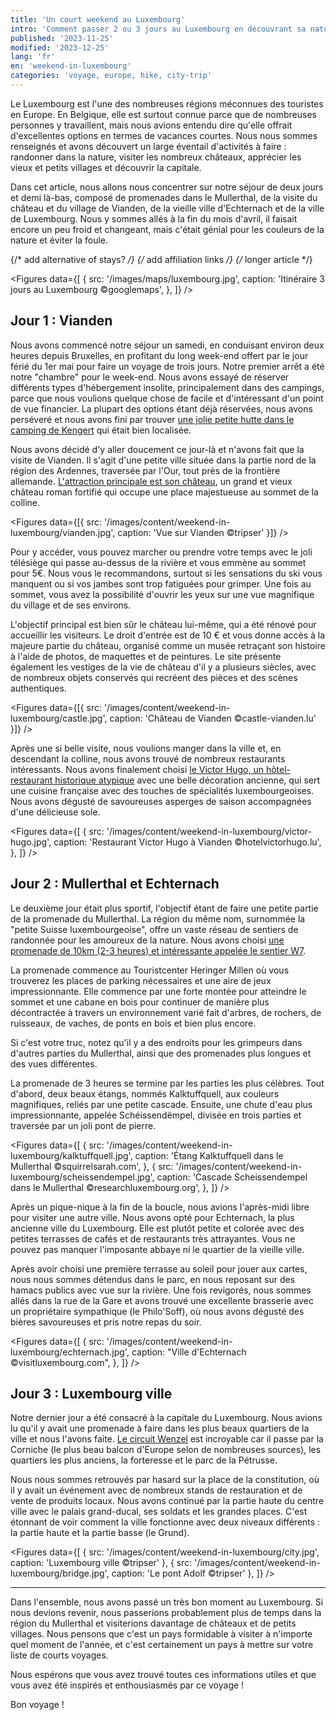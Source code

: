 ```yaml
---
title: 'Un court weekend au Luxembourg'
intro: 'Comment passer 2 ou 3 jours au Luxembourg en découvrant sa nature, ses châteaux et la ville ?'
published: '2023-11-25'
modified: '2023-12-25'
lang: 'fr'
en: 'weekend-in-luxembourg'
categories: 'voyage, europe, hike, city-trip'
---
```



Le Luxembourg est l'une des nombreuses régions méconnues des touristes en Europe. En Belgique, elle est surtout connue parce que de nombreuses personnes y travaillent, mais nous avions entendu dire qu'elle offrait d'excellentes options en termes de vacances courtes. Nous nous sommes renseignés et avons découvert un large éventail d'activités à faire : randonner dans la nature, visiter les nombreux châteaux, apprécier les vieux et petits villages et découvrir la capitale.

Dans cet article, nous allons nous concentrer sur notre séjour de deux jours et demi là-bas, composé de promenades dans le Mullerthal, de la visite du château et du village de Vianden, de la vieille ville d'Echternach et de la ville de Luxembourg. Nous y sommes allés à la fin du mois d'avril, il faisait encore un peu froid et changeant, mais c'était génial pour les couleurs de la nature et éviter la foule.

{/* add alternative of stays? */}
{/* add affiliation links */}
{/* longer article */}

<Figures
  data={[
    {
      src: '/images/maps/luxembourg.jpg',
      caption: 'Itinéraire 3 jours au Luxembourg ©googlemaps',
    },
  ]}
/>

## Jour 1 : Vianden

Nous avons commencé notre séjour un samedi, en conduisant environ deux heures depuis Bruxelles, en profitant du long week-end offert par le jour férié du 1er mai pour faire un voyage de trois jours. Notre premier arrêt a été notre "chambre" pour le week-end. Nous avons essayé de réserver différents types d'hébergement insolite, principalement dans des campings, parce que nous voulions quelque chose de facile et d'intéressant d'un point de vue financier. La plupart des options étant déjà réservées, nous avons perséveré et nous avons fini par trouver <a href="https://kengert.lu/fr/locations/#quartier-huetten" target="_blank">une jolie petite hutte dans le camping de Kengert</a> qui était bien localisée.

Nous avons décidé d'y aller doucement ce jour-là et n'avons fait que la visite de Vianden. Il s'agit d'une petite ville située dans la partie nord de la région des Ardennes, traversée par l'Our, tout près de la frontière allemande. <a href="https://castle-vianden.lu/fr/" target="_blank">L'attraction principale est son château</a>, un grand et vieux château roman fortifié qui occupe une place majestueuse au sommet de la colline.

<Figures data={[{ src: '/images/content/weekend-in-luxembourg/vianden.jpg', caption: 'Vue sur Vianden ©tripser' }]} />

Pour y accéder, vous pouvez marcher ou prendre votre temps avec le joli télésiège qui passe au-dessus de la rivière et vous emmène au sommet pour 5€. Nous vous le recommandons, surtout si les sensations du ski vous manquent ou si vos jambes sont trop fatiguées pour grimper. Une fois au sommet, vous avez la possibilité d'ouvrir les yeux sur une vue magnifique du village et de ses environs.

L'objectif principal est bien sûr le château lui-même, qui a été rénové pour accueillir les visiteurs. Le droit d'entrée est de 10 € et vous donne accès à la majeure partie du château, organisé comme un musée retraçant son histoire à l'aide de photos, de maquettes et de peintures. Le site présente également les vestiges de la vie de château d'il y a plusieurs siècles, avec de nombreux objets conservés qui recréent des pièces et des scènes authentiques.

<Figures
  data={[{ src: '/images/content/weekend-in-luxembourg/castle.jpg', caption: 'Château de Vianden ©castle-vianden.lu' }]}
/>

Après une si belle visite, nous voulions manger dans la ville et, en descendant la colline, nous avons trouvé de nombreux restaurants intéressants. Nous avons finalement choisi <a href="https://www.hotelvictorhugo.lu/le-restaurant/" target="_blank">le Victor Hugo, un hôtel-restaurant historique atypique</a> avec une belle décoration ancienne, qui sert une cuisine française avec des touches de spécialités luxembourgeoises. Nous avons dégusté de savoureuses asperges de saison accompagnées d'une délicieuse sole.

<Figures
  data={[
    {
      src: '/images/content/weekend-in-luxembourg/victor-hugo.jpg',
      caption: 'Restaurant Victor Hugo à Vianden ©hotelvictorhugo.lu',
    },
  ]}
/>

## Jour 2 : Mullerthal et Echternach

Le deuxième jour était plus sportif, l'objectif étant de faire une petite partie de la promenade du Mullerthal. La région du même nom, surnommée la "petite Suisse luxembourgeoise", offre un vaste réseau de sentiers de randonnée pour les amoureux de la nature. Nous avons choisi <a href="https://www.mullerthal.lu/fr/fiche/walking/sentier-local-w7" target="_blank">une promenade de 10km (2-3 heures) et intéressante appelée le sentier W7</a>.

La promenade commence au Touristcenter Heringer Millen où vous trouverez les places de parking nécessaires et une aire de jeux impressionnante. Elle commence par une forte montée pour atteindre le sommet et une cabane en bois pour continuer de manière plus décontractée à travers un environnement varié fait d'arbres, de rochers, de ruisseaux, de vaches, de ponts en bois et bien plus encore.

Si c'est votre truc, notez qu'il y a des endroits pour les grimpeurs dans d'autres parties du Mullerthal, ainsi que des promenades plus longues et des vues différentes.

La promenade de 3 heures se termine par les parties les plus célèbres. Tout d'abord, deux beaux étangs, nommés Kalktuffquell, aux couleurs magnifiques, reliés par une petite cascade. Ensuite, une chute d'eau plus impressionnante, appelée Schéissendëmpel, divisée en trois parties et traversée par un joli pont de pierre.

<Figures
  data={[
    {
      src: '/images/content/weekend-in-luxembourg/kalktuffquell.jpg',
      caption: 'Étang Kalktuffquell dans le Mullerthal ©squirrelsarah.com',
    },
    {
      src: '/images/content/weekend-in-luxembourg/scheissendempel.jpg',
      caption: 'Cascade Scheissendempel dans le Mullerthal ©researchluxembourg.org',
    },
  ]}
/>

Après un pique-nique à la fin de la boucle, nous avions l'après-midi libre pour visiter une autre ville. Nous avons opté pour Echternach, la plus ancienne ville du Luxembourg. Elle est plutôt petite et colorée avec des petites terrasses de cafés et de restaurants très attrayantes. Vous ne pouvez pas manquer l'imposante abbaye ni le quartier de la vieille ville.

Après avoir choisi une première terrasse au soleil pour jouer aux cartes, nous nous sommes détendus dans le parc, en nous reposant sur des hamacs publics avec vue sur la rivière. Une fois revigorés, nous sommes allés dans la rue de la Gare et avons trouvé une excellente brasserie avec un propriétaire sympathique (le Philo'Soff), où nous avons dégusté des bières savoureuses et pris notre repas du soir.

<Figures
  data={[
    {
      src: '/images/content/weekend-in-luxembourg/echternach.jpg',
      caption: "Ville d'Echternach ©visitluxembourg.com",
    },
  ]}
/>

## Jour 3 : Luxembourg ville

Notre dernier jour a été consacré à la capitale du Luxembourg. Nous avions lu qu'il y avait une promenade à faire dans les plus beaux quartiers de la ville et nous l'avons faite. <a href="https://www.visitluxembourg.com/fr/tour/circuit-pedestre-wenzel" target="_blank">Le circuit Wenzel</a> est incroyable car il passe par la Corniche (le plus beau balcon d'Europe selon de nombreuses sources), les quartiers les plus anciens, la forteresse et le parc de la Pétrusse.

Nous nous sommes retrouvés par hasard sur la place de la constitution, où il y avait un événement avec de nombreux stands de restauration et de vente de produits locaux. Nous avons continué par la partie haute du centre ville avec le palais grand-ducal, ses soldats et les grandes places. C'est étonnant de voir comment la ville fonctionne avec deux niveaux différents : la partie haute et la partie basse (le Grund).

<Figures
  data={[
    { src: '/images/content/weekend-in-luxembourg/city.jpg', caption: 'Luxembourg ville ©tripser' },
    { src: '/images/content/weekend-in-luxembourg/bridge.jpg', caption: 'Le pont Adolf ©tripser' },
  ]}
/>

<hr />

Dans l'ensemble, nous avons passé un très bon moment au Luxembourg. Si nous devions revenir, nous passerions probablement plus de temps dans la région du Mullerthal et visiterions davantage de châteaux et de petits villages. Nous pensons que c'est un pays formidable à visiter à n'importe quel moment de l'année, et c'est certainement un pays à mettre sur votre liste de courts voyages.

Nous espérons que vous avez trouvé toutes ces informations utiles et que vous avez été inspirés et enthousiasmés par ce voyage !

Bon voyage !

